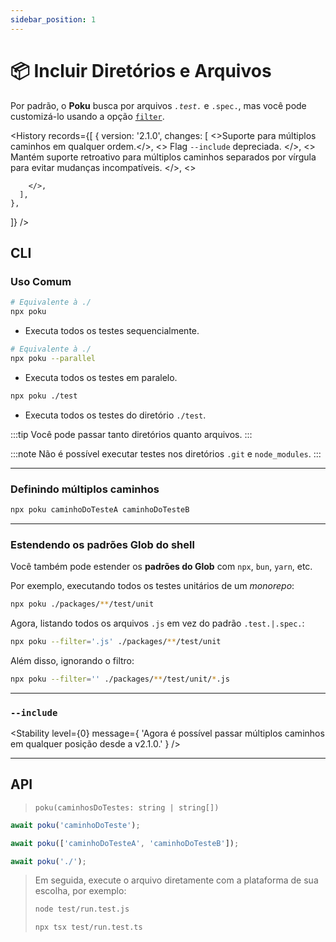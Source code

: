 ```yaml
---
sidebar_position: 1
---
```



# 📦 Incluir Diretórios e Arquivos

Por padrão, o **Poku** busca por arquivos _`.test.`_ e `.spec.`, mas você pode customizá-lo usando a opção [`filter`](/docs/documentation/poku/options/filter).

<History
  records={[
    {
      version: '2.1.0',
      changes: [
        <>Suporte para múltiplos caminhos em qualquer ordem.</>,
        <>
          Flag <code>--include</code> depreciada.
        </>,
         <>
          Mantém suporte retroativo para múltiplos caminhos separados por
          vírgula para evitar mudanças incompatíveis.
        </>,
        <>

        </>,
      ],
    },

]}
/>

## CLI

### Uso Comum

```bash
# Equivalente à ./
npx poku
```

- Executa todos os testes sequencialmente.

```bash
# Equivalente à ./
npx poku --parallel
```

- Executa todos os testes em paralelo.

```bash
npx poku ./test
```

- Executa todos os testes do diretório `./test`.

:::tip
Você pode passar tanto diretórios quanto arquivos.
:::

:::note
Não é possível executar testes nos diretórios `.git` e `node_modules`.
:::

<hr />

### Definindo múltiplos caminhos

```bash
npx poku caminhoDoTesteA caminhoDoTesteB
```

<hr />

### Estendendo os padrões Glob do shell

Você também pode estender os **padrões do Glob** com `npx`, `bun`, `yarn`, etc.

Por exemplo, executando todos os testes unitários de um _monorepo_:

```sh
npx poku ./packages/**/test/unit
```

Agora, listando todos os arquivos `.js` em vez do padrão `.test.|.spec.`:

```sh
npx poku --filter='.js' ./packages/**/test/unit
```

Além disso, ignorando o filtro:

```sh
npx poku --filter='' ./packages/**/test/unit/*.js
```

<hr />

### `--include`

<Stability
  level={0}
  message={
    'Agora é possível passar múltiplos caminhos em qualquer posição desde a v2.1.0.'
  }
/>

<hr />

## API

> `poku(caminhosDoTestes: string | string[])`

```ts
await poku('caminhoDoTeste');
```

```ts
await poku(['caminhoDoTesteA', 'caminhoDoTesteB']);
```

```ts
await poku('./');
```

<blockquote>

Em seguida, execute o arquivo diretamente com a plataforma de sua escolha, por exemplo:

```bash
node test/run.test.js
```

```bash
npx tsx test/run.test.ts
```

</blockquote>

